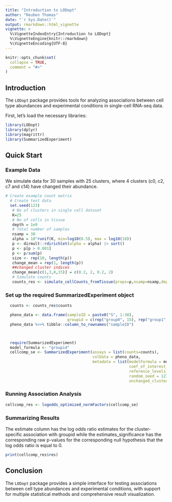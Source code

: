 ```yaml
---
title: "Introduction to LODopt"
author: "Reuben Thomas"
date: "`r Sys.Date()`"
output: rmarkdown::html_vignette
vignette: >
  %\VignetteIndexEntry{Introduction to LODopt}
  %\VignetteEngine{knitr::rmarkdown}
  %\VignetteEncoding{UTF-8}
---
```


```r
knitr::opts_chunk$set(
  collapse = TRUE,
  comment = "#>"
)
```

## Introduction

The `LODopt` package provides tools for analyzing associations between 
cell type abundances and experimental conditions in single-cell RNA-seq data.

First, let's load the necessary libraries:
```r
library(LODopt)
library(dplyr)
library(magrittr)
library(SummarizedExperiment)
```

## Quick Start

### Example Data
We simulate data for 30 samples with 25 clusters, where 4 clusters (c0, c2, c7 and c14) have changed their abundance. 
```r
# Create example count matrix
  # Create test data
  set.seed(123)
   # No of clusters in single cell dataset
   K=25
   # No of cells in tissue
   depth = 1e9
   # Total number of samples
   nsamp = 30
   alpha = 10^runif(K, min=log10(0.5), max = log10(10))
   p <- dirmult::rdirichlet(alpha = alpha) |> sort()
   p <- p[p > 0.001]
   p <- p/sum(p)
   size <- rep(10, length(p))
   change_mean = rep(1, length(p))
   ##changed cluster indices
   change_mean[c(1,3,8,15)] = c(0.2, 2, 0.2, 2)
   # Simulate counts
   counts_res <- simulate_cellCounts_fromTissue(props=p,nsamp=nsamp,depth=depth, size = size, change_mean = change_mean)
```

### Set up the required SummarizedExperiment object
```r
  counts <- counts_res$counts

  pheno_data <- data.frame(sampleID = paste0("S", 1:30),
                           groupid = c(rep("group0", 15), rep("group1", 15)))
  pheno_data %<>% tibble::column_to_rownames("sampleID")



  require(SummarizedExperiment)
  model_formula <- "groupid"
  cellcomp_se <- SummarizedExperiment(assays = list(counts=counts),
                                      colData = pheno_data,
                                      metadata = list(modelFormula = model_formula,
                                                      coef_of_interest_index = 2,
                                                      reference_levels_of_variables = list(c("groupid", "group0")),
                                                      random_seed = 123456,
                                                      unchanged_cluster_indices = NULL))

```
### Running Association Analysis
```r
cellcomp_res <- logodds_optimized_normFactors(cellcomp_se)
```

### Summarizing Results
The estimate column has the log odds ratio estimates for the cluster-specific association with groupid while the estimates_significance has the corresponding raw p-values for the corresponding null hypothesis that the log odds ratio is equal to 0.
```r
print(cellcomp_res$res)
```



## Conclusion

The `LODopt` package provides a simple interface for testing associations
between cell type abundances and experimental conditions, with support for 
multiple statistical methods and comprehensive result visualization.

